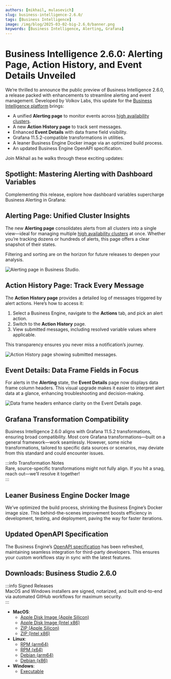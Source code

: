 ```yaml
---
authors: [mikhail, mulasevich]
slug: business-intelligence-2.6.0/
tags: [Business Intelligence]
image: /img/blog/2025-03-02-big-2.6.0/banner.png
keywords: [Business Intelligence, Alerting, Grafana]
---
```



# Business Intelligence 2.6.0: Alerting Page, Action History, and Event Details Unveiled

We’re thrilled to announce the public preview of Business Intelligence 2.6.0, a release packed with enhancements to streamline alerting and event management. Developed by Volkov Labs, this update for the [Business Intelligence platform](/big/) brings:

- A unified **Alerting page** to monitor events across [high availability clusters](/big/studio/manage-clusters/).
- A new **Action History page** to track sent messages.
- Enhanced **Event Details** with data frame field visibility.
- Grafana 11.5.2-compatible transformations in utilities.
- A leaner Business Engine Docker image via an optimized build process.
- An updated Business Engine OpenAPI specification.

Join Mikhail as he walks through these exciting updates:

<Youtube
  id="IOYyfIkNwJ4"
  title="Business Alerting, Action History, and Event Page Updates in Business Intelligence 2.6.0"
/>

## Spotlight: Mastering Alerting with Dashboard Variables

Complementing this release, explore how dashboard variables supercharge Business Alerting in Grafana:

<Youtube
  id="ey0ZSbSDxtI"
  title="Mastering Business Alerting: Dashboard Variables in Grafana Cloud"
/>

## Alerting Page: Unified Cluster Insights

The new **Alerting page** consolidates alerts from all clusters into a single view—ideal for managing multiple [high availability clusters](/big/studio/manage-clusters/) at once. Whether you’re tracking dozens or hundreds of alerts, this page offers a clear snapshot of their states.

Filtering and sorting are on the horizon for future releases to deepen your analysis.

<Image
  title="Alerting page in Business Studio."
  src="/img/blog/2025-03-02-big-2.6.0/page-alerting.png"
/>

## Action History Page: Track Every Message

The **Action History page** provides a detailed log of messages triggered by alert actions. Here’s how to access it:

1. Select a Business Engine, navigate to the **Actions** tab, and pick an alert action.
2. Switch to the **Action History** page.
3. View submitted messages, including resolved variable values where applicable.

This transparency ensures you never miss a notification’s journey.

<Image
  title="Action History page showing submitted messages."
  src="/img/blog/2025-03-02-big-2.6.0/action-history.png"
/>

## Event Details: Data Frame Fields in Focus

For alerts in the **Alerting** state, the **Event Details** page now displays data frame column headers. This visual upgrade makes it easier to interpret alert data at a glance, enhancing troubleshooting and decision-making.

<Image
  title="Data frame headers enhance clarity on the Event Details page."
  src="/img/blog/2025-03-02-big-2.6.0/frame.png"
/>

## Grafana Transformation Compatibility

Business Intelligence 2.6.0 aligns with Grafana 11.5.2 transformations, ensuring broad compatibility. Most core Grafana transformations—built on a general framework—work seamlessly. However, some niche transformations, tailored to specific data sources or scenarios, may deviate from this standard and could encounter issues.

:::info Transformation Notes  
Rare, source-specific transformations might not fully align. If you hit a snag, reach out—we’ll resolve it together!  
:::

## Leaner Business Engine Docker Image

We’ve optimized the build process, shrinking the Business Engine’s Docker image size. This behind-the-scenes improvement boosts efficiency in development, testing, and deployment, paving the way for faster iterations.

## Updated OpenAPI Specification

The Business Engine’s [OpenAPI specification](/big/api/) has been refreshed, maintaining seamless integration for third-party developers. This ensures your custom workflows stay in sync with the latest features.

## Downloads: Business Studio 2.6.0

:::info Signed Releases  
MacOS and Windows installers are signed, notarized, and built end-to-end via automated GitHub workflows for maximum security.  
:::

- **MacOS**:
  - [Apple Disk Image (Apple Silicon)](https://github.com/VolkovLabs/business-intelligence/releases/download/v2.6.0/Business.Studio-2.6.0-arm64.dmg)
  - [Apple Disk Image (Intel x86)](https://github.com/VolkovLabs/business-intelligence/releases/download/v2.6.0/Business.Studio-2.6.0-x64.dmg)
  - [ZIP (Apple Silicon)](https://github.com/VolkovLabs/business-intelligence/releases/download/v2.6.0/Business.Studio-darwin-arm64-2.6.0.zip)
  - [ZIP (Intel x86)](https://github.com/VolkovLabs/business-intelligence/releases/download/v2.6.0/Business.Studio-darwin-x64-2.6.0.zip)
- **Linux**:
  - [RPM (arm64)](https://github.com/VolkovLabs/business-intelligence/releases/download/v2.6.0/business-studio-2.6.0-1.arm64.rpm)
  - [RPM (x64)](https://github.com/VolkovLabs/business-intelligence/releases/download/v2.6.0/business-studio-2.6.0-1.x86_64.rpm)
  - [Debian (arm64)](https://github.com/VolkovLabs/business-intelligence/releases/download/v2.6.0/business-studio_2.6.0_arm64.deb)
  - [Debian (x86)](https://github.com/VolkovLabs/business-intelligence/releases/download/v2.6.0/business-studio_2.6.0_amd64.deb)
- **Windows**:
  - [Executable](https://github.com/VolkovLabs/business-intelligence/releases/download/v2.6.0/Business.Studio-2.6.0.Setup.exe)

<GettingStarted />

<Feedback />
